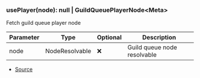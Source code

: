 ### usePlayer(node): null \| GuildQueuePlayerNode\<Meta>
Fetch guild queue player node



| Parameter | Type | Optional | Description |
| ----------- | ----------- | ----------- | ----------- |
| node | NodeResolvable | ❌ | Guild queue node resolvable |


- [Source](https://github.com/Androz2091/discord-player/blob/fe42dd7/packages/discord-player/src/hooks/usePlayer.ts#L8)